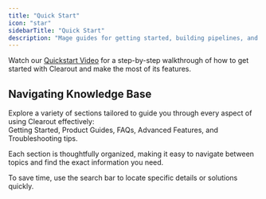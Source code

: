 ```yaml
---
title: "Quick Start"
icon: "star"
sidebarTitle: "Quick Start"
description: "Mage guides for getting started, building pipelines, and more."
---
```

<style>@import '../styles/custom.css';</style>

Watch our [Quickstart Video](#) for a step-by-step walkthrough of how to get started with Clearout and make the most of its features.

## Navigating Knowledge Base

Explore a variety of sections tailored to guide you through every aspect of using Clearout effectively:  
<span className="stepone">Getting Started</span>, <span className="stepone">Product Guides</span>, <span className="stepone">FAQs</span>, <span className="stepone">Advanced Features</span>, and <span className="stepone">Troubleshooting tips</span>.  

Each section is thoughtfully organized, making it easy to navigate between topics and find the exact information you need.  

To save time, use the <span className="stepone">search bar</span> to locate specific details or solutions quickly.

